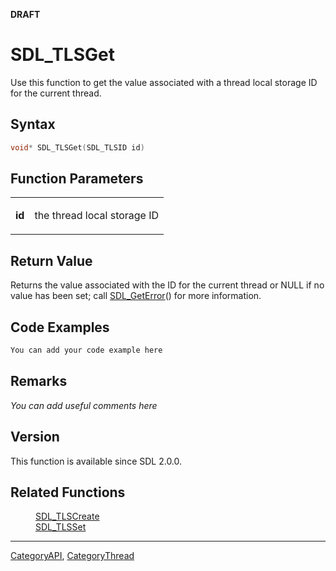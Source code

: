 <span color="red">'''DRAFT'''</span>


<!-- #*^*^*^*^*See http://wiki.libsdl.org/moin.cgi/SGFunctions for details on editing this page*^*^*^*^* -->


= SDL_TLSGet =
Use this function to get the value associated with a thread local storage ID for the current thread.




== Syntax ==
<syntaxhighlight lang='c++'>
void* SDL_TLSGet(SDL_TLSID id)
</syntaxhighlight>


== Function Parameters ==
{|
|'''id'''
|the thread local storage ID
|}


== Return Value ==
Returns the value associated with the ID for the current thread or NULL if no value has been set; call [[SDL_GetError]]() for more information.


== Code Examples ==
<syntaxhighlight lang='c++'>
You can add your code example here
</syntaxhighlight>

<!-- #Leave this section as-is unless you have a code example to put in.  In that case, replace You can add your code example here with your code example following the Style Guide instructions.  Leave the rest of the markup alone and delete this comment. -->


== Remarks ==
''You can add useful comments here''

<!-- #Leave this section as-is unless you have a remark to put in.  In that case, replace ''You can add useful comments here'' with your remark(s) following the Style Guide instructions.  Leave the rest of the markup alone and delete this comment. -->

== Version ==
This function is available since SDL 2.0.0.

== Related Functions ==
:[[SDL_TLSCreate]]
:[[SDL_TLSSet]]

----
[[CategoryAPI]], [[CategoryThread]]
<!-- #See the Style Guide for instructions on editing the footer. -->
